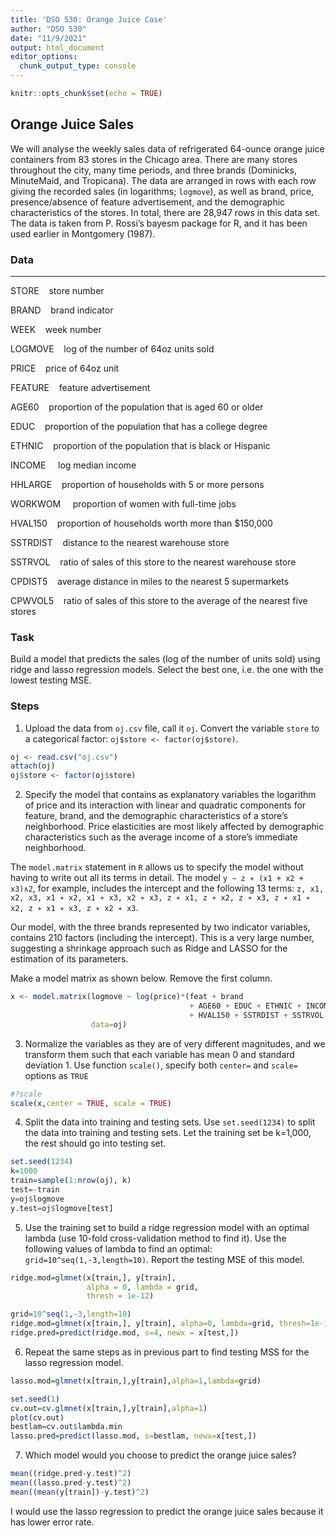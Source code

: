 ```yaml
---
title: 'DSO 530: Orange Juice Case'
author: "DSO 530"
date: "11/9/2021"
output: html_document
editor_options: 
  chunk_output_type: console
---
```


```r
knitr::opts_chunk$set(echo = TRUE)
```

## Orange Juice Sales

We will analyse the weekly sales data of refrigerated 64-ounce orange juice
containers from 83 stores in the Chicago area. There are many stores throughout
the city, many time periods, and three brands (Dominicks, MinuteMaid, and Tropicana).
The data are arranged in rows with each row giving the recorded sales (in
logarithms; `logmove`), as well as brand, price, presence/absence of feature advertisement,
and the demographic characteristics of the stores. In total, there are 28,947
rows in this data set. The data is taken from P. Rossi’s bayesm package for R, and
it has been used earlier in Montgomery (1987).

### Data

---
STORE \  \ store number

BRAND \  \ brand indicator

WEEK \  \ week number

LOGMOVE \  \ log of the number of 64oz units sold

PRICE \  \ price of 64oz unit

FEATURE \  \ feature advertisement

AGE60 \ \  proportion of the population that is aged 60 or older

EDUC \  \ proportion of the population that has a college degree

ETHNIC \  \ proportion of the population that is black or Hispanic

INCOME \  \  log median income

HHLARGE \  \ proportion of households with 5 or more persons

WORKWOM \  \  proportion of women with full-time jobs

HVAL150 \  \ proportion of households worth more than $150,000

SSTRDIST \  \ distance to the nearest warehouse store

SSTRVOL \  \ ratio of sales of this store to the nearest warehouse store

CPDIST5 \  \ average distance in miles to the nearest 5 supermarkets

CPWVOL5 \  \ ratio of sales of this store to the average of the nearest
five stores

### Task

Build a model that predicts the sales (log of the number of units sold) using ridge and lasso regression models. Select the best one, i.e. the one with the lowest testing MSE.

### Steps

@. Upload the data from `oj.csv` file, call it `oj`. Convert the variable `store` to a categorical factor: `oj$store <- factor(oj$store)`. 

```r
oj <- read.csv("oj.csv")
attach(oj)
oj$store <- factor(oj$store)
```

@. Specify the model that contains as explanatory variables the logarithm
of price and its interaction with linear and quadratic components for feature, brand,
and the demographic characteristics of a store’s neighborhood. Price elasticities are most likely affected by demographic characteristics such as the average income of a store’s immediate neighborhood.

The `model.matrix` statement in `R` allows us to specify the model without having
to write out all its terms in detail. The model `y ∼ z ∗ (x1 + x2 + x3)∧2`, for
example, includes the intercept and the following 13 terms: `z, x1, x2, x3, x1 ∗
x2, x1 ∗ x3, x2 ∗ x3, z ∗ x1, z ∗ x2, z ∗ x3, z ∗ x1 ∗ x2, z ∗ x1 ∗ x3, z ∗ x2 ∗ x3`.

Our model, with the three brands represented by two indicator variables, contains
210 factors (including the intercept). This is a very large number, suggesting
a shrinkage approach such as Ridge and LASSO for the estimation of its parameters.

Make a model matrix as shown below. Remove the first column.

```r
x <- model.matrix(logmove ~ log(price)*(feat + brand 
                                        + AGE60 + EDUC + ETHNIC + INCOME + HHLARGE + WORKWOM 
                                        + HVAL150 + SSTRDIST + SSTRVOL + CPDIST5 + CPWVOL5)^2,
                  data=oj)
```


@. Normalize the variables as they are of very different magnitudes, and we transform them such that each variable has mean 0 and standard deviation 1. Use function `scale()`, specify both `center=` and `scale=` options as `TRUE`

```r
#?scale
scale(x,center = TRUE, scale = TRUE)
```


@. Split the data into training and testing sets. Use `set.seed(1234)` to split the data into training and testing sets.
Let the training set be k=1,000, the rest should go into testing set.

```r
set.seed(1234)
k=1000
train=sample(1:nrow(oj), k)
test=-train
y=oj$logmove
y.test=oj$logmove[test]
```

@. Use the training set to build a ridge regression model with an optimal lambda (use 10-fold cross-validation method to find it). Use the following values of lambda to find an optimal: `grid=10^seq(1,-3,length=10)`. Report the testing MSE of this model.

```r
ridge.mod=glmnet(x[train,], y[train], 
                 alpha = 0, lambda = grid, 
                 thresh = 1e-12)

grid=10^seq(1,-3,length=10)
ridge.mod=glmnet(x[train,], y[train], alpha=0, lambda=grid, thresh=1e-12)
ridge.pred=predict(ridge.mod, s=4, newx = x[test,])

```

@. Repeat the same steps as in previous part to find testing MSS for the lasso regression model.
```r
lasso.mod=glmnet(x[train,],y[train],alpha=1,lambda=grid)

set.seed(1)
cv.out=cv.glmnet(x[train,],y[train],alpha=1)
plot(cv.out)
bestlam=cv.out$lambda.min
lasso.pred=predict(lasso.mod, s=bestlam, newx=x[test,])

```


@. Which model would you choose to predict the orange juice sales?
```r
mean((ridge.pred-y.test)^2)
mean((lasso.pred-y.test)^2)
mean((mean(y[train])-y.test)^2)
```

I would use the lasso regression to predict the orange juice sales because it has lower error rate.

